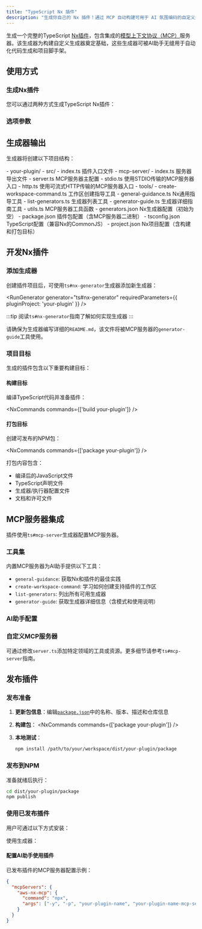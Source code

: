 ```yaml
---
title: "TypeScript Nx 插件"
description: "生成你自己的 Nx 插件！通过 MCP 自动构建可用于 AI 氛围编码的自定义生成器"
---
```





生成一个完整的TypeScript [Nx插件](https://nx.dev/extending-nx/intro/getting-started)，包含集成的[模型上下文协议（MCP）](https://modelcontextprotocol.io/)服务器。该生成器为构建自定义生成器奠定基础，这些生成器可被AI助手无缝用于自动化代码生成和项目脚手架。

## 使用方式

### 生成Nx插件

您可以通过两种方式生成TypeScript Nx插件：

<RunGenerator generator="ts#nx-plugin" />

### 选项参数

<GeneratorParameters generator="ts#nx-plugin" />

## 生成器输出

生成器将创建以下项目结构：

<FileTree>
- your-plugin/
  - src/
    - index.ts 插件入口文件
    - mcp-server/
      - index.ts 服务器导出文件
      - server.ts MCP服务器主配置
      - stdio.ts 使用STDIO传输的MCP服务器入口
      - http.ts 使用可流式HTTP传输的MCP服务器入口
      - tools/
        - create-workspace-command.ts 工作区创建指导工具
        - general-guidance.ts Nx通用指导工具
        - list-generators.ts 生成器列表工具
        - generator-guide.ts 生成器详细指南工具
      - utils.ts MCP服务器工具函数
  - generators.json Nx生成器配置（初始为空）
  - package.json 插件包配置（含MCP服务器二进制）
  - tsconfig.json TypeScript配置（兼容Nx的CommonJS）
  - project.json Nx项目配置（含构建和打包目标）
</FileTree>

## 开发Nx插件

### 添加生成器

创建插件项目后，可使用<Link path="/guides/ts-nx-generator">`ts#nx-generator`</Link>生成器添加新生成器：

<RunGenerator generator="ts#nx-generator" requiredParameters={{ pluginProject: 'your-plugin' }} />

:::tip
阅读<Link path="/guides/ts-nx-generator">`ts#nx-generator`指南</Link>了解如何实现生成器
:::

请确保为生成器编写详细的`README.md`，该文件将被MCP服务器的`generator-guide`工具使用。

### 项目目标

生成的插件包含以下重要构建目标：

#### 构建目标
编译TypeScript代码并准备插件：

<NxCommands commands={['build your-plugin']} />

#### 打包目标
创建可发布的NPM包：

<NxCommands commands={['package your-plugin']} />

打包内容包含：
- 编译后的JavaScript文件
- TypeScript声明文件
- 生成器/执行器配置文件
- 文档和许可文件

## MCP服务器集成

插件使用<Link path="/guides/ts-mcp-server">`ts#mcp-server`</Link>生成器配置MCP服务器。

### 工具集

内置MCP服务器为AI助手提供以下工具：

- `general-guidance`: 获取Nx和插件的最佳实践
- `create-workspace-command`: 学习如何创建支持插件的工作区
- `list-generators`: 列出所有可用生成器
- `generator-guide`: 获取生成器详细信息（含模式和使用说明）

### AI助手配置

<Snippet name="mcp/configuration" parentHeading="Configuring with AI Assistants" />

### 自定义MCP服务器

可通过修改`server.ts`添加特定领域的工具或资源。更多细节请参考<Link path="/guides/ts-mcp-server">`ts#mcp-server`指南</Link>。

## 发布插件

### 发布准备

1. **更新包信息**：编辑[`package.json`](https://docs.npmjs.com/cli/v10/configuring-npm/package-json)中的名称、版本、描述和仓库信息

2. **构建包**：
   <NxCommands commands={['package your-plugin']} />

3. **本地测试**：
   ```bash
   npm install /path/to/your/workspace/dist/your-plugin/package
   ```

### 发布到NPM

准备就绪后执行：

```bash
cd dist/your-plugin/package
npm publish
```

### 使用已发布插件

用户可通过以下方式安装：

<InstallCommand pkg="your-plugin-name" />

使用生成器：

<RunGenerator namespace="your-plugin-name" generator="your-generator-name" />

#### 配置AI助手使用插件

已发布插件的MCP服务器配置示例：

```json {3-6}
{
  "mcpServers": {
    "aws-nx-mcp": {
      "command": "npx",
      "args": ["-y", "-p", "your-plugin-name", "your-plugin-name-mcp-server"]
    }
  }
}
```